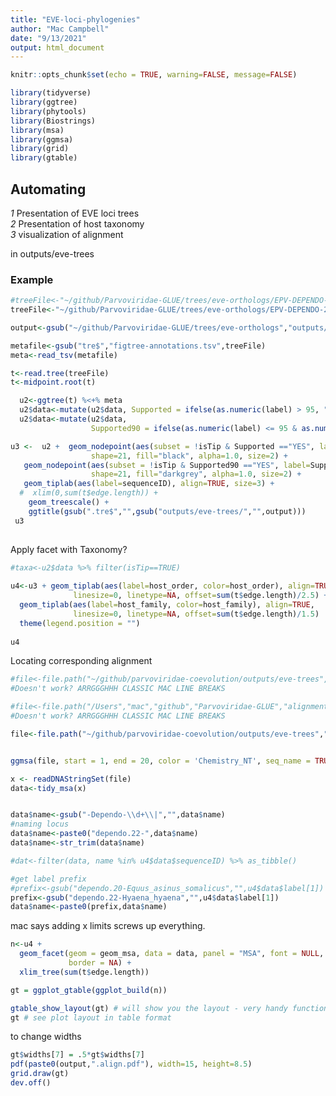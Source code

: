 ```yaml
---
title: "EVE-loci-phylogenies"
author: "Mac Campbell"
date: "9/13/2021"
output: html_document
---
```


```r
knitr::opts_chunk$set(echo = TRUE, warning=FALSE, message=FALSE)
```

```r
library(tidyverse)
library(ggtree)
library(phytools)
library(Biostrings)
library(msa)
library(ggmsa)
library(grid)
library(gtable)
```


## Automating 

_1_ Presentation of EVE loci trees    
_2_ Presentation of host taxonomy    
_3_ visualization of alignment     

in outputs/eve-trees

### Example


```r
#treeFile<-"~/github/Parvoviridae-GLUE/trees/eve-orthologs/EPV-DEPENDO-20-laurasiatheria.tre"
treeFile<-"~/github/Parvoviridae-GLUE/trees/eve-orthologs/EPV-DEPENDO-22-laurasiatheria.tre"

output<-gsub("~/github/Parvoviridae-GLUE/trees/eve-orthologs","outputs/eve-trees", treeFile)

metafile<-gsub("tre$","figtree-annotations.tsv",treeFile)
meta<-read_tsv(metafile)

t<-read.tree(treeFile)
t<-midpoint.root(t)

  u2<-ggtree(t) %<+% meta 
  u2$data<-mutate(u2$data, Supported = ifelse(as.numeric(label) > 95, "YES","NO"))
  u2$data<-mutate(u2$data, 
                  Supported90 = ifelse(as.numeric(label) <= 95 & as.numeric(label) >90, "YES","NO"))

u3 <-  u2 +  geom_nodepoint(aes(subset = !isTip & Supported =="YES", label=Supported), 
                  shape=21, fill="black", alpha=1.0, size=2) +
   geom_nodepoint(aes(subset = !isTip & Supported90 =="YES", label=Supported90), 
                  shape=21, fill="darkgrey", alpha=1.0, size=2) +
   geom_tiplab(aes(label=sequenceID), align=TRUE, size=3) + 
  #  xlim(0,sum(t$edge.length)) +
    geom_treescale() +
    ggtitle(gsub(".tre$","",gsub("outputs/eve-trees/","",output)))
 u3
 
```
 
Apply facet with Taxonomy?

```r
#taxa<-u2$data %>% filter(isTip==TRUE)
 
u4<-u3 + geom_tiplab(aes(label=host_order, color=host_order), align=TRUE,
              linesize=0, linetype=NA, offset=sum(t$edge.length)/2.5) +
  geom_tiplab(aes(label=host_family, color=host_family), align=TRUE,
              linesize=0, linetype=NA, offset=sum(t$edge.length)/1.5)  +
  theme(legend.position = "")
 
u4
```
 
 Locating corresponding alignment

```r
#file<-file.path("~/github/parvoviridae-coevolution/outputs/eve-trees","dependo.20-laurasiatheria.aln.fna")
#Doesn't work? ARRGGGHHH CLASSIC MAC LINE BREAKS

#file<-file.path("/Users","mac","github","Parvoviridae-GLUE","alignments","tips","dependo","dependo.22-laurasiatheria.aln.fna")
#Doesn't work? ARRGGGHHH CLASSIC MAC LINE BREAKS

file<-file.path("~/github/parvoviridae-coevolution/outputs/eve-trees","dependo.22-laurasiatheria.aln.fna")


ggmsa(file, start = 1, end = 20, color = 'Chemistry_NT', seq_name = TRUE)
```

```r
x <- readDNAStringSet(file)
data<-tidy_msa(x)


data$name<-gsub("-Dependo-\\d+\\|","",data$name)
#naming locus
data$name<-paste0("dependo.22-",data$name)
data$name<-str_trim(data$name)

#dat<-filter(data, name %in% u4$data$sequenceID) %>% as_tibble()

#get label prefix
#prefix<-gsub("dependo.20-Equus_asinus_somalicus","",u4$data$label[1])
prefix<-gsub("dependo.22-Hyaena_hyaena","",u4$data$label[1])
data$name<-paste0(prefix,data$name)


```

mac says adding x limits screws up everything. 

```r
n<-u4 +
  geom_facet(geom = geom_msa, data = data, panel = "MSA", font = NULL, color = "Chemistry_NT",
             border = NA) +
  xlim_tree(sum(t$edge.length)) 

```

```r
gt = ggplot_gtable(ggplot_build(n))

gtable_show_layout(gt) # will show you the layout - very handy function
gt # see plot layout in table format
```
to change widths
```r
gt$widths[7] = .5*gt$widths[7] 
pdf(paste0(output,".align.pdf"), width=15, height=8.5)
grid.draw(gt)
dev.off()
```


